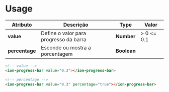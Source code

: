 
<Meta title="Components/Global/Progress Bar/Usage" />

# Usage

| Atributo       | Descrição                              | Type        | Valor       |
| -------------- | -------------------------------------- | ----------- | ----------- |
| **value**      | Define o valor para progresso da barra | **Number**  | > 0  <= 0.1 |
| **percentage** | Esconde ou mostra a porcentagem        | **Boolean** |             |

```html
<!-- value -->
<ion-progress-bar value="0.3"></ion-progress-bar>

<!-- percentage -->
<ion-progress-bar value="0.3" percentage="true"></ion-progress-bar>
```
